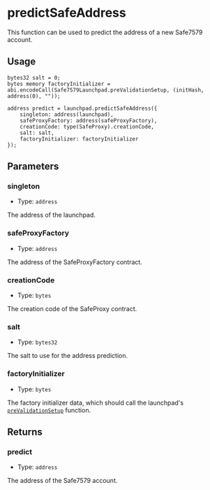 # predictSafeAddress

This function can be used to predict the address of a new Safe7579 account.

## Usage

```solidity copy
bytes32 salt = 0;
bytes memory factoryInitializer =
abi.encodeCall(Safe7579Launchpad.preValidationSetup, (initHash, address(0), ""));

address predict = launchpad.predictSafeAddress({
    singleton: address(launchpad),
    safeProxyFactory: address(safeProxyFactory),
    creationCode: type(SafeProxy).creationCode,
    salt: salt,
    factoryInitializer: factoryInitializer
});
```

## Parameters

### singleton

- Type: `address`

The address of the launchpad.

### safeProxyFactory

- Type: `address`

The address of the SafeProxyFactory contract.

### creationCode

- Type: `bytes`

The creation code of the SafeProxy contract.

### salt

- Type: `bytes32`

The salt to use for the address prediction.

### factoryInitializer

- Type: `bytes`

The factory initializer data, which should call the launchpad's [`preValidationSetup`](/safe7579/launchpad/preValidationSetup) function.

## Returns

### predict

- Type: `address`

The address of the Safe7579 account.
